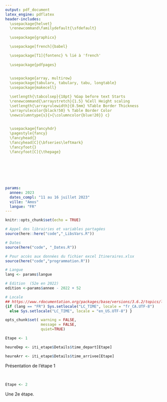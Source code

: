 ```yaml
---
output: pdf_document
latex_engine: pdflatex
header-includes:
  \usepackage{helvet}
  \renewcommand\familydefault{\sfdefault}
  
  \usepackage{graphicx}

  \usepackage[french]{babel}

  \usepackage[T1]{fontenc} % lié à 'french'
  
  \usepackage{pdfpages}
  

  \usepackage{array, multirow}
  \usepackage{tabularx, tabulary, tabu, longtable}
  \usepackage{makecell}

  \setlength{\tabcolsep}{18pt} %Gap before text Starts
  \renewcommand{\arraystretch}{1.5} %Cell Height scaling
  \setlength{\arrayrulewidth}{0.5mm} %Table Border Thickness
  \arrayrulecolor{black!50} % Table Border Color
  \newcolumntype{s}{>{\columncolor{blue!20}} c}
  

  \usepackage{fancyhdr}
  \pagestyle{fancy}
  \fancyhead{}
  \fancyhead[C]{\bfseries\leftmark}
  \fancyfoot{}
  \fancyfoot[C]{\thepage}


  
  
  
  

params:
  annee: 2023
  dates_compl: "11 au 16 juillet 2023"
  ville: "Amos"
  langue: "FR"
---
```


```r
knitr::opts_chunk$set(echo = TRUE)
```

```r
# Appel des librairies et variables partagées
source(here::here("code","_LibsVars.R"))

# Dates
source(here("code", "_Dates.R"))

# Pour accès aux données du fichier excel Itineraires.xlsx
source(here("code","programmation.R"))

# Langue
lang <- params$langue

# Edition  (52e en 2022)
edition <-params$annee - 2022 + 52

# Locale
## https://www.rdocumentation.org/packages/base/versions/3.6.2/topics/locales
{if (lang == "FR") Sys.setlocale("LC_TIME", locale = "fr_CA.UTF-8") 
  else Sys.setlocale("LC_TIME", locale = "en_US.UTF-8") }

opts_chunk$set( warning = FALSE,
                message = FALSE,
                quiet=TRUE)

```
 






\begin{titlepage}

\begin{center}

\huge{\textbf{Tour de l'Abitibi `r params$annee`}}\\

\vspace*{1.5cm}


\begin{figure}[!h]
  \centering    
  \includegraphics[width=0.3\linewidth]{../img/logo/TA_LogoCouleur_Fondransparent.png}
\end{figure}

\vfill

\line(1,0){350}\\[2mm]

\vspace*{0.5cm}
\emph{\huge{\textbf{GUIDE TECHNIQUE}}\\}
\vspace*{1cm}
\Large{\textbf{`r edition`e édition}}\\
\vspace*{1cm}
\Large{\textbf{`r params$dates_compl`}}\\
\vspace*{0.5cm}
\line(1,0){350}\\[2mm]

\vfill

Version :  `r Sys.Date()` \\

\end{center}

\end{titlepage}



\vspace*{1cm}

\tableofcontents
\thispagestyle{empty}

\newpage



\thispagestyle{plain}
\setcounter{page}{1}

\includepdf[scale=0.8,pages=1,pagecommand=\section{Programmation}]{details/prog.png}

\pagebreak


```r
Etape <- 1

heureDep <- iti_etape$Details$time_depart[Etape]

heureArr <- iti_etape$Details$time_arrivee[Etape]
```

\thispagestyle{plain}
\section{Étape `r Etape` : `r iti_etape$Details$Descr_Villes[Etape]`}

Présentation de l'étape 1

\begin{table}[h]
\centering
		\begin{tabular}{m{8cm} c  }
    		\hline
    		\textbf{} & \textbf{Heure} \\ \hline
    		Départ & `r heureDep`\\ 
    		\*
    		Arrivée & `r heureArr` \\ \hline

	\end{tabular}
\end{table}



\subsection{Parcours}

\begin{figure}[!h]
  \centering    
  \includegraphics[width=\textwidth]{`r here("img", "cartes", "input",  glue("Etape{Etape}_Full.png"))`}
\end{figure}

\pagebreak

\subsection{Détails du départ}

\begin{figure}[!h]
  \centering    
  \includegraphics[width=\textwidth]{`r here("img", "cartes", "input",  glue("Etape{Etape}_Dep.png"))`}
\end{figure}

\

\subsection{Détails de l'arrivée}

\begin{figure}[!h]
  \centering    
  \includegraphics[width=\textwidth]{`r here("img", "cartes", "input",  glue("Etape{Etape}_Arr.png"))`}
\end{figure}


\pagebreak

\subsection{Élévation}

\begin{figure}[!h]
  \centering    
  \includegraphics[width=\textwidth]{`r here("img", "elev", glue("Etape{Etape}_Full_{lang}.png"))`}
\end{figure}


\begin{figure}[!h]
  \centering    
  \includegraphics[width=\textwidth]{`r here("img", "elev", glue("Etape{Etape}_Final_{lang}.png"))`}
\end{figure}

\pagebreak

\includepdf[scale=.9]{`r here("guide_FR_PDF", "details", glue("tableau_{Etape}.pdf"))`}

\pagebreak

```r
Etape <- 2
```

\thispagestyle{plain}
\section{Étape `r Etape` : `r iti_etape$Details$Descr_Villes[Etape]`}

Une 2e étape.